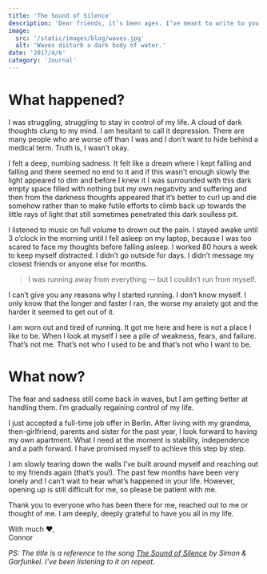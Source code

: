 ```yaml
---
title: 'The Sound of Silence'
description: 'Dear friends, it’s been ages. I’ve meant to write to you for a while now but never had the courage. I am deeply sorry. This post is both an explanation to you and a plan of action for me.'
image:
  src: '/static/images/blog/waves.jpg'
  alt: 'Waves disturb a dark body of water.'
date: '2017/4/6'
category: 'Journal'
---
```



# What happened?

I was struggling, struggling to stay in control of my life. A cloud of dark thoughts clung to my mind. I am hesitant to call it depression. There are many people who are worse off than I was and I don’t want to hide behind a medical term. Truth is, I wasn’t okay.

I felt a deep, numbing sadness. It felt like a dream where I kept falling and falling and there seemed no end to it and if this wasn't enough slowly the light appeared to dim and before I knew it I was surrounded with this dark empty space filled with nothing but my own negativity and suffering and then from the darkness thoughts appeared that it’s better to curl up and die somehow rather than to make futile efforts to climb back up towards the little rays of light that still sometimes penetrated this dark soulless pit.

I listened to music on full volume to drown out the pain. I stayed awake until 3 o’clock in the morning until I fell asleep on my laptop, because I was too scared to face my thoughts before falling asleep. I worked 80 hours a week to keep myself distracted. I didn’t go outside for days. I didn’t message my closest friends or anyone else for months.

<Blockquote align={Blockquote.FULL}>
  I was running away from everything — but I couldn’t run from myself.
</Blockquote>

I can’t give you any reasons why I started running. I don’t know myself. I only know that the longer and faster I ran, the worse my anxiety got and the harder it seemed to get out of it.

I am worn out and tired of running. It got me here and here is not a place I like to be. When I look at myself I see a pile of weakness, fears, and failure. That’s not me. That’s not who I used to be and that’s not who I want to be.

# What now?

The fear and sadness still come back in waves, but I am getting better at handling them. I’m gradually regaining control of my life.

I just accepted a full-time job offer in Berlin. After living with my grandma, then-girlfriend, parents and sister for the past year, I look forward to having my own apartment. What I need at the moment is stability, independence and a path forward. I have promised myself to achieve this step by step.

I am slowly tearing down the walls I’ve built around myself and reaching out to my friends again (that’s you!). The past few months have been very lonely and I can’t wait to hear what’s happened in your life. However, opening up is still difficult for me, so please be patient with me.

Thank you to everyone who has been there for me, reached out to me or thought of me. I am deeply, deeply grateful to have you all in my life.

With much :heart:,  
Connor

_PS: The title is a reference to the song [The Sound of Silence](https://www.youtube.com/watch?v=4zLfCnGVeL4) by Simon & Garfunkel. I've been listening to it on repeat._

